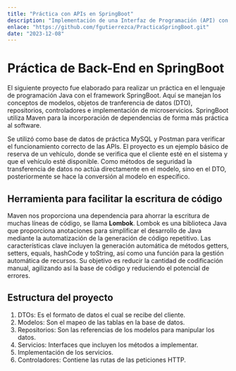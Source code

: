 ```yaml
---
title: "Práctica con APIs en SpringBoot"
description: "Implementación de una Interfaz de Programación (API) con Java SpringBoot para la clase de Lenguajes de Programación"
enlace: "https://github.com/fgutierrezca/PracticaSpringBoot.git"
date: "2023-12-08"
---
```


# Práctica de Back-End en SpringBoot

El siguiente proyecto fue elaborado para realizar un práctica en el lenguaje de programación Java con el framework SpringBoot. Aquí se manejan los conceptos de modelos, objetos de tranferencia de datos (DTO), repositorios, controladores e implementación de microservicios. SpringBoot utiliza Maven para la incorporación de dependencias de forma más práctica al software.

Se utilizó como base de datos de práctica MySQL y Postman para verificar el funcionamiento correcto de las APIs. El proyecto es un ejemplo básico de reserva de un vehículo, donde se verifica que el cliente esté en el sistema y que el vehículo esté disponible. Como métodos de seguridad la transferencia de datos no actúa directamente en el modelo, sino en el DTO, posteriormente se hace la conversión al modelo en específico.

## Herramienta para facilitar la escritura de código

Maven nos proporciona una dependencia para ahorrar la escritura de muchas líneas de código, se llama **Lombok**. Lombok es una biblioteca Java que proporciona anotaciones para simplificar el desarrollo de Java mediante la automatización de la generación de código repetitivo. Las características clave incluyen la generación automática de métodos getters, setters, equals, hashCode y toString, así como una función para la gestión automática de recursos. Su objetivo es reducir la cantidad de codificación manual, agilizando así la base de código y reduciendo el potencial de errores.

## Estructura del proyecto

1. DTOs: Es el formato de datos el cual se recibe del cliente.
2. Modelos: Son el mapeo de las tablas en la base de datos.
3. Repositorios: Son las referencias de los modelos para manipular los datos.
4. Servicios: Interfaces que incluyen los métodos a implementar.
5. Implementación de los servicios.
6. Controladores: Contiene las rutas de las peticiones HTTP.